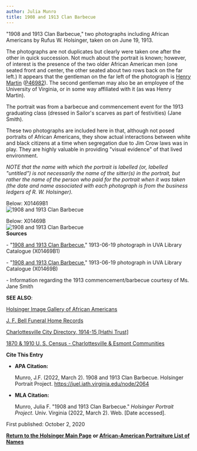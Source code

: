 ```yaml
---
author: Julia Munro
title: 1908 and 1913 Clan Barbecue
---
```

"1908 and 1913 Clan Barbecue," two photographs including African Americans by Rufus W. Holsinger, taken on on June 19, 1913.

The photographs are not duplicates but clearly were taken one after the other in quick succession. Not much about the portrait is known; however, of interest is the presence of the two older African American men (one seated front and center, the other seated about two rows back on the far left.) It appears that the gentleman on the far left of the photograph is [Henry Martin](http://juel.iath.virginia.edu/node/366 "Martin, Henry") ([P46982](http://juel.iath.virginia.edu/public_person?person=46982 "P46982")). The second gentleman may also be an employee of the University of Virginia, or in some way affiliated with it (as was Henry Martin).

The portrait was from a barbecue and commencement event for the 1913 graduating class (dressed in Sailor's scarves as part of festivities) (Jane Smith). 

These two photographs are included here in that, although not posed portraits of African Americans, they show actual interactions between white and black citizens at a time when segregation due to Jim Crow laws was in play. They are highly valuable in providing "visual evidence" of that lived environment.

_NOTE that the name with which the portrait is labelled (or, labelled "untitled") is not necessarily the name of the sitter(s) in the portrait, but rather the name of the person who paid for the portrait when it was taken (the date and name associated with each photograph is from the business ledgers of R. W. Holsinger)._ 

Below: X01469B1  
![1908 and 1913 Clan Barbecue](https://iiif.lib.virginia.edu/iiif/uva-lib:1041239/full/778,561/0/default.jpg "1908 and 1913 Clan Barbecue")

Below: X01469B  
![1908 and 1913 Clan Barbecue](https://iiif.lib.virginia.edu/iiif/uva-lib:1041238/full/778,561/0/default.jpg "1908 and 1913 Clan Barbecue")  
**Sources**

\- "[1908 and 1913 Clan Barbecue](https://v3.lib.virginia.edu/sources/images/items/uva-lib:1041239 "1908 and 1913 Clan Barbecue")," 1913-06-19 photograph in UVA Library Catalogue (X01469B1) 

\- "[1908 and 1913 Clan Barbecue](https://v3.lib.virginia.edu/sources/images/items/uva-lib:1041238 "1908 and 1913 Clan Barbecue")," 1913-06-19 photograph in UVA Library Catalogue (X01469B)

\- Information regarding the 1913 commencement/barbecue courtesy of Ms. Jane Smith 

**SEE ALSO**:

[Holsinger Image Gallery of African Americans](http://rwholsingerphotos.org/images.php "Holsinger Image Gallery of African Americans")

[J. F. Bell Funeral Home Records](http://www2.vcdh.virginia.edu/afam/raceandplace/perl_scripts/funeral_search.html "J. F. Bell Funeral Home Database")

[Charlottesville City Directory, 1914-15 \[Hathi Trust\]](https://catalog.hathitrust.org/Record/101954103 "Charlottesville City Directory, 1914-15") 

[1870 & 1910 U. S. Census - Charlottesville & Esmont Communities](http://www2.vcdh.virginia.edu/afam/raceandplace/census/search_both.html "1870 & 1910 U. S. Census: Charlottesville and Esmont Communities")

**Cite This Entry**

*   **APA Citation:**
    
    Munro, J.F. (2022, March 2). 1908 and 1913 Clan Barbecue. Holsinger Portrait Project. https://juel.iath.virginia.edu/node/2064
    
*   **MLA Citation:**
    
    Munro, Julia F. "1908 and 1913 Clan Barbecue." _Holsinger Portrait Project_. Univ. Virginia (2022, March 2). Web. \[Date accessed\].
    

  
First published: October 2, 2020  
  

[**Return to the Holsinger Main Page**](http://juel.iath.virginia.edu/node/980) **or [African-American Portraiture List of Names](http://juel.iath.virginia.edu/node/996)**